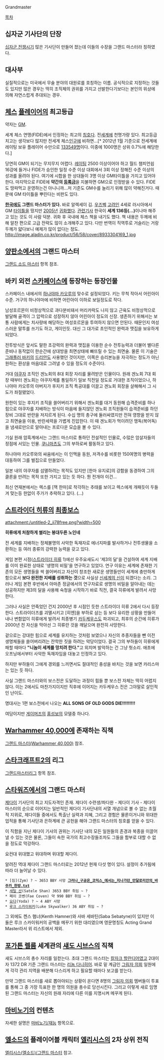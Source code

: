 Grandmaster

[[목차]]
== 십자군 기사단의 단장 ==
[[십자군 전쟁]]시기 많은 기사단이 만들어 졌는데 이들의 수장을 그랜드 마스터라 칭하였다.

== 대사부 ==
실질적으로는 미국에서 무술 분야의 대원로를 호칭하는 이름. 공식적으로 지정하는 것들도 있지만 많은 경우는 딱히 조직체의 권위를 가지고 선발한다기보다는 본인의 위상에 의해 자연스럽게 추대되는 경우.

== [[체스]] [[플레이어]]의 최고등급 ==
약자는 [[GM]].

세계 체스 연맹(FIDE)에서 인정하는 최고의 [[칭호]]다. 전[[세계]]에 천명가량 있다. 최고등급치고는 생각보다 많지만 전세계 체스[[인구]]에 비하면...[* 2012년 1월 기준으로 전세계에 레이팅 보유 플레이어 수만으로 [http://chessegloo.tistory.com/entry/FIDE%EC%84%B8%EA%B3%84%EC%B2%B4%EC%8A%A4%EC%97%B0%EB%A7%B9-%EB%93%B1%EB%A1%9D%EC%84%A0%EC%88%98%EB%A5%BC-%EB%B0%94%ED%83%95%EC%9C%BC%EB%A1%9C-%ED%95%9C-%EC%84%B8%EA%B3%84-%EC%B2%B4%EC%8A%A4%EC%9D%B8%EA%B5%AC-%EC%84%B1%EC%9E%A5%EC%97%90-%EB%8C%80%ED%95%9C-%EB%B3%B4%EA%B3%A0%EC%84%9C-2012%EB%85%84-1%EC%9B%94-%EA%B8%B0%EC%A4%80 133549명]이다. 이중에 1000명은 상위 0.7%에 해당한다.]

당연히 GM이 되기는 무지무지 어렵다. [[레이팅]] 2500 이상이어야 하고 월드 챔피언쉽 16강에 들거나 FIDE가 승인한 일정 수준 이상 대회에서 3회 이상 정해진 수준 이상의 성과를 올려야 된다. 여기에 시합을 한 상대들이 3명 이상 GM타이틀을 가지고 있어야 한다. 마지막으로 FIDE에 '''약간의 [[등록금]]'''을 지불하면 GM으로 인정받을 수 있다. FIDE도 땅파먹고 운영하는건 아니니까...저 기준도 GM수를 늘리기 위해 많이 약해진거다. 때문에 GM 타이틀을 뿌린다는 비판도 있다.

'''[[한국]]에도 그랜드 마스터가 있다.''' 바로 알렉세이 김. [[우즈벡]] [[고려인]] 4세로 러시아에서 GM [[타이틀]]을 땄지만 [[2005년]] [[귀화]]했다. [http://news.naver.com/main/read.nhn?mode=LSD&mid=sec&sid1=102&oid=020&aid=0000311613 관련기사] 한국이 '''세계 136등(…)'''이나마 해주고 있는 것도 이 사람 덕분. 귀화 후 국내에 체스 책을 내기도 했다. 책 내용은 두께에 비해 알찬 편으로 고급 전략도 많이 소개해주고 있다. 다만 번역이 직역투로 거슬리는 거랑 두께가 얇다보니 예제가 많이 없다는 정도.
http://image.aladin.co.kr/product/56/58/cover/8933304169_1.jpg

== [[양판소]]에서의 그랜드 마스터 ==
[[그랜드 소드 마스터]] 항목 참조.

==  바키 외전 [[스카페이스]]에 등장하는 등장인물 == 
스카페이스 내에서의 [[하나야마 카오루]]의 맞수로 설정되었다. 키는 무척 작아서 어린아이 수준. 거구의 하나야마에 비하면 어린아이 이하로 보일정도로 작다.

남성호르몬이 비정상적으로 과다분비돼서 머리카락도 나지 않고 근육도 비정상적으로 발달해 골격이 그 압력으로 성장하지 않아 어린아이 정도의 신장. 생존하기 위해서는 보통 사람에게는 치사량에 해당하는 여성호르몬을 투여하지 않으면 안된다. 때문인지 여성스러운 말투를 쓰기도 하고, 게이인듯. 대신 그 대가로 초인적인 완력과 맷집을 보유하게 되었다.

전투방식은 앞서도 말한 초강력의 완력과 맷집을 이용한 순수 전투능력과 더불어 별다른 준비나 동작없이 한순간에 상대방을 최면상태에 빠뜨릴 수 있는 최면술. 물론 이 기술은 [[그래플러 바키]]의 [[드리안]]도 사용했던 것이지만, 이쪽은 승리본능을 자극하는 정도가 아닌 원하는 환상을 마음대로 그려낼 수 있을 정도의 수준이다.

거대 [[야쿠자]] 조직인 겐노회의 8대 회장 자리를 물려받은 인물이다. 원래 겐노회 7대 회장 때부터 겐노회는 야쿠자계를 통일하기 일보 직전일 정도로 거대한 조직이었으나, 하나야마 카오루의 아버지가 후지키 조직 특공대를 이끌고 겐노회 회장을 살해해서 그 시도가 좌절됐었다. 

원한이 있는 후지키 조직을 쓸어버리기 위해서 겐노회를 대거 동원해 습격준비를 하나 힘으로 야쿠자를 지배하는 방식이 마음에 들지않던 겐노회 조직원들이 습격준비를 하던 장비 그대로 반란을 저지르게 된다. 수십 명의 총구에 둘러싸였지만 전혀 영향을 받지 않고 최면술을 이용, 반란세력을 가볍게 진압한다. 이 때 겐노회가 먹이려던 맹독(복어독)을 냄새로만으로 알아내는 프로다운 모습을 볼 수 있다.

기실 원래 암흑계에서는 그랜드 마스터로 통하던 전설적인 인물로, 수많은 암살자들의 정점에 서있는 인물. [[쿠니마츠]]도 그의 부하로써 활동하고 있다.

하나야마 카오루와의 싸움에서는 이 인맥을 동원, 저격수를 비롯한 150여명의 병력을 대동하여 그를 벌집으로 만들었다.  

일본 내의 야쿠자를 섬멸하려는 목적도 있지만 [한마 유지로]의 강함을 동경하여 그의 클론을 만려는 목적 또한 가지고 있는 듯 하다. 뭔 전개야 이건...

최신 연재본에서는 렉스를 [잭 한마]로 착각하는 추태를 보이고 렉스에게 개패듯이 두들겨 맞는등 한없이 주가가 추락하고 있다. (...)

== [[스트라이더 히류]]의 [[최종보스]] ==
attachment:/untitled-2_ii78free.png?width=500

'''히류에게 처참하게 썰리는 붕대두른 노인네'''

전 세계를 지배하는 정체불명의 사악한 독재자로 에너지파를 발사하거나 전투생물을 소환하는 등 여러 종류의 강력한 능력을 갖고 있다. 

게임 본편 시점([[스트라이더 히류]] 1)에선 우주요새도시 '제3의 달'을 건설하여 세계 지배를 이미 완료한 상태로 '생명의 비밀'을 연구하고 있었다. 연구 이유는 세계에 존재한 기존의 모든 생명들을 싹 쓸어버리고 자신이 창조한 새로운 생명들만이 세계에 충만하게 함으로서 '''보다 완전한 지배를 성취하는 것'''으로 사실상 [[신세계의 신]]이 되겠다는 소리. 그러나 게임 본편 후반에서 아마존 정글에서의 연구자료로 생명의 비밀을 알아내는 데는 성공하지만 제3의 달을 사용해 숙청을 시작하기 바로 직전, 결국 히류에게 발려서 사망한다. 

그러나 사실은 안죽었던 건지 2000년 후 시점인 듯한 스트라이더 히류 2에서 다시 등장한다. 스트라이더즈를 괴멸시키고 [히엔]을 부하로 삼는 등 보다 유리한 상황을 만들어내나 변함없이 히류에게 발려서 최종병기 [[카두케우스]]도 파괴되고, 최후의 순간에 히류가 2000년 전 자신을 막아선 그 히류란 것을 깨달으며 완전히 사망한다. 

겉으로는 강대한 힘으로 세계를 유지하는 것처럼 보였으나 자신의 추종자들을 뺀 이전 생명체들을 쓸어버리려는 잔학한 짓을 하려는 악당이었다. 결국 그의 부하들이 히류에게 패할 때마다 '''"니놈이 세계를 망치려 한다."'''고 외치며 발악하는 건 그냥 헛소리. 애초에 오프닝에서부터 사악한 독재자임을 대놓고 인정하고 있다.

하지만 부하들이 그에게 경외를 느끼면서도 절대적인 충성을 바치는 것을 보면 카리스마는 있는 듯 하다.

사실 그랜드 마스터와의 보스전은 도달하는 과정이 힘들 뿐 보스전 자체는 딱히 어렵지않다. 이는 2에서도 마찬가지이지만 직후에 이어지는 카두케우스 전은 그야말로 살인적인 난이도.

명대사는 1편 보스전에서 나오는 '''ALL SONS OF OLD GODS DIE!!!!!!!!!'''

여담이지만 [[게이머즈]]의 [[홍성보]]의 모델중 하나다.

== [[Warhammer 40,000]]에 존재하는 직책 ==
[[그랜드 마스터(Warhammer 40,000)]] 참조.

== [[스타크래프트2]]의 리그 ==

[[그랜드마스터리그]] 항목 참조.

== [[스타워즈]]에서의 그랜드 마스터 ==
[[제다이]] 기사단의 최고 지도자격인 존재. 제다이 수련생/파다완 - 제다이 기사 - 제다이 마스터의 순으로 이어지는 일반적인 제다이 기사단내의 서열 개념으로 볼 수 없는 초월적 지위로, 제다이들 중에서도 특출난 실력과 지혜, 그리고 경험은 물론이거니와 위대한 업적을 통해 기사단과 은하계에 큰 공헌을 해야 그랜드 마스터의 칭호를 얻을 수 있다. 

이 직함을 지닌 제다이 기사의 권위는 기사단 내의 모든 일원들의 존경과 복종을 이끌어낼 수 있는 것은 물론, 그들이 속한 국가의 최고수장들조차도 그들을 함부로 대할 수 없을 정도로 막강하다.

요컨대 위대했고 위대하며 위대할 제다이.

알려진 역대 제다이 그랜드 마스터로는 2012년 현재 다섯 명이 있다. 설정이 추가됨에 따라 더 늘어날 수 있다.

 * [짐](Zym) ? ~ 3653 BBY 사망 '''[http://venator.egloos.com/5127359 그러나_구공온_코믹스_에서는_지나가던_만달로리안의_바주카_한방.txt]'''
 * [[새틸 샨]](Satele Shan) 3653 BBY 취임 ~ ?
 * 페이 코벤(Fae Coven) 약 990 BBY 취임 ~ ?
 * [[요다]](Yoda) ? ~ 4 ABY 사망
 * [[루크 스카이워커]](Luke Skywalker) 36 ABY 취임 ~ ?

그 외에도 켄스 햄너(Kenth Hamner)와 사바 세바틴(Saba Sebatyne)이 있지만 이 둘은 루크 스카이워커의 공백을 메꾸기 위한 대리였으며 영문명칭도 Acting Grand Master라서 위 리스트에서 제외.

== [[포가튼 렐름]] 세계관의 [[섀도 시브스]]의 직책 ==
섀도 시브스의 총수 자리를 일컫는다. 초대 그랜드 마스터는 [[칼자크 할란디어]]였고 2대이자 1372 DR 기준 그랜드 마스터는 [[리놈 다니히어]]. 바로 밑 계급인 [[그림자 의회]] 일원에게 각각 관리 지역을 배분해 다스리게 하고 필요할 때마다 보고를 받는다. 

만약 그랜드 마스터를 새로 뽑아야되는 상황이 온다면 8명의 [[그림자 의회]] 멤버들이 투표를 통해 그 중 가장 득표한 한 명의 의원을 총수로 당선시킨다. 그리고 이렇게 새로 임명된 그랜드 마스터는 자신의 원래 자리에 다른 이를 지명시켜 메꾸게 된다.

== [[마비노기]]의 컨텐츠 ==
자세한 설명은 [[마비노기/재능]] 항목으로.

== [[엘소드]]의 플레이어블 캐릭터 [[엘리시스(엘소드)|엘리시스]]의 2차 상위 전직 ==

[[엘리시스(엘소드)/그랜드 마스터]] 참고.

